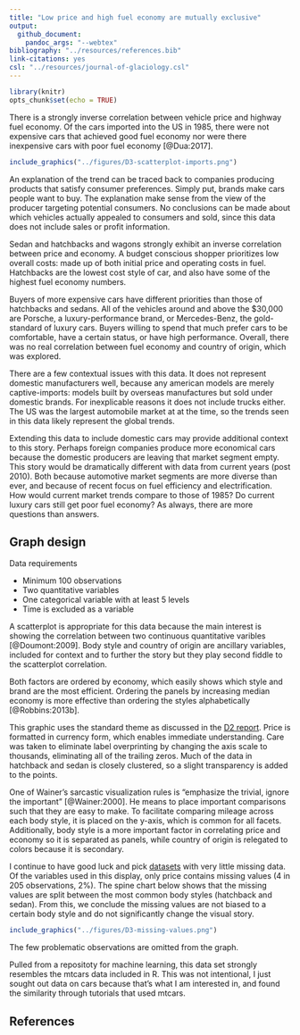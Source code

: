 ```yaml
---
title: "Low price and high fuel economy are mutually exclusive"
output: 
  github_document: 
    pandoc_args: "--webtex"
bibliography: "../resources/references.bib"
link-citations: yes
csl: "../resources/journal-of-glaciology.csl"
---
```


```r
library(knitr)
opts_chunk$set(echo = TRUE)
```

There is a strongly inverse correlation between vehicle price and highway fuel economy. Of the cars imported into the US in 1985, there were not expensive cars that achieved good fuel economy nor were there inexpensive cars with poor fuel economy [@Dua:2017].

```r
include_graphics("../figures/D3-scatterplot-imports.png")    
```

An explanation of the trend can be traced back to companies producing products that satisfy consumer preferences. Simply put, brands make cars people want to buy. The explanation make sense from the view of the producer targeting potential consumers. No conclusions can be made about which vehicles actually appealed to consumers and sold, since this data does not include sales or profit information.

Sedan and hatchbacks and wagons strongly exhibit an inverse correlation between price and economy. A budget conscious shopper prioritizes low overall costs: made up of both initial price and operating costs in fuel. Hatchbacks are the lowest cost style of car, and also have some of the highest fuel economy numbers.

Buyers of more expensive cars have different priorities than those of hatchbacks and sedans. All of the vehicles around and above the $30,000 are Porsche, a luxury-performance brand, or Mercedes-Benz, the gold-standard of luxury cars. Buyers willing to spend that much prefer cars to be comfortable, have a certain status, or have high performance. Overall, there was no real correlation between fuel economy and country of origin, which was explored.

There are a few contextual issues with this data. It does not represent domestic manufacturers well, because any american models are merely captive-imports: models built by overseas manufactures but sold under domestic brands. For inexplicable reasons it does not include trucks either. The US was the largest automobile market at at the time, so the trends seen in this data likely represent the global trends. 

Extending this data to include domestic cars may provide additional context to this story. Perhaps foreign companies produce more economical cars because the domestic producers are leaving that market segment empty. This story would be dramatically different with data from current years (post 2010). Both because automotive market segments are more diverse than ever, and because of recent focus on fuel efficiency and electrification. How would current market trends compare to those of 1985? Do current luxury cars still get poor fuel economy? As always, there are more questions than answers.

## Graph design
 
Data requirements

- Minimum 100 observations
- Two quantitative variables
- One categorical variable with at least 5 levels
- Time is excluded as a variable

A scatterplot is appropriate for this data because the main interest is showing the correlation between two continuous quantitative varibles [@Doumont:2009]. Body style and country of origin are ancillary variables, included for context and to further the story but they play second fiddle to the scatterplot correlation.

Both factors are ordered by economy, which easily shows which style and brand are the most efficient. Ordering the panels by increasing median economy is more effective than ordering the styles alphabetically [@Robbins:2013b].

This graphic uses the standard theme as discussed in the [D2 report](https://github.com/severygb/portfolio-severyn-gabe/blob/master/reports/D2-report.md). Price is formatted in currency form, which enables immediate understanding. Care was taken to eliminate label overprinting by changing the axis scale to thousands, eliminating all of the trailing zeros. Much of the data in hatchback and sedan is closely clustered, so a slight transparency is added to the points.

One of Wainer's sarcastic visualization rules is "emphasize the trivial, ignore the important" [@Wainer:2000]. He means to place important comparisons such that they are easy to make. To facilitate comparing mileage across each body style, it is placed on the y-axis, which is common for all facets. Additionally, body style is a more important factor in correlating price and economy so it is separated as panels, while country of origin is relegated to colors because it is secondary.

I continue to have good luck and pick [datasets](https://archive.ics.uci.edu/ml/datasets/Automobile) with very little missing data. Of the variables used in this display, only price contains missing values (4 in 205 observations, 2%). The spine chart below shows that the missing values are split between the most common body styles (hatchback and sedan). From this, we conclude the missing values are not biased to a certain body style and do not significantly change the visual story.

```r
include_graphics("../figures/D3-missing-values.png")    
```

The few problematic observations are omitted from the graph.

Pulled from a repositoty for machine learning, this data set strongly resembles the mtcars data included in R. This was not intentional, I just sought out data on cars because that's what I am interested in, and found the similarity through tutorials that used mtcars.

## References
